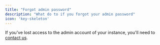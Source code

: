 ```yaml
---
title: "Forgot admin password"
description: "What do to if you forgot your admin password"
icon: 'key-skeleton'
---
```


If you've lost access to the admin account of your instance, you'll need to [contact us](/support/overview).